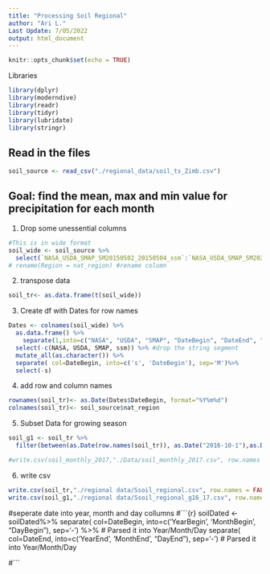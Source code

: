 ```yaml
---
title: "Processing Soil Regional"
author: "Ari L."
Last Update: 7/05/2022
output: html_document
---
```


```r
knitr::opts_chunk$set(echo = TRUE)
```
Libraries
```r
library(dplyr)
library(moderndive)
library(readr)
library(tidyr)
library(lubridate)
library(stringr)
```

## Read in the files
```r
soil_source <- read_csv("./regional_data/soil_ts_Zimb.csv")

```

## Goal: find the mean, max and min value for precipitation for each month

1. Drop some unessential columns 
```r
#This is in wide format
soil_wide <- soil_source %>% 
  select(`NASA_USDA_SMAP_SM20150502_20150504_ssm`:`NASA_USDA_SMAP_SM20211229_20211231_ssm`) #%>% #select needed columns--Districts and observations
# rename(Region = nat_region) #rename column
```


2. transpose data
```r
soil_tr<- as.data.frame(t(soil_wide))
```

3. Create df with Dates for row names
```r
Dates <- colnames(soil_wide) %>% 
  as.data.frame() %>% 
    separate(1,into=c("NASA", "USDA", "SMAP", "DateBegin", "DateEnd", "ssm"), sep='_') %>% # Parsed it into Year/Month/Day
  select(-c(NASA, USDA, SMAP, ssm)) %>% #drop the string segment 
  mutate_all(as.character()) %>%
  separate( col=DateBegin, into=c('s', 'DateBegin'), sep='M')%>% 
  select(-s) 
```

4. add row and column names
```r
rownames(soil_tr)<- as.Date(Dates$DateBegin, format="%Y%m%d")
colnames(soil_tr)<- soil_source$nat_region
```

5. Subset Data for growing season
```r
soil_g1 <- soil_tr %>% 
  filter(between(as.Date(row.names(soil_tr)), as.Date("2016-10-1"),as.Date("2017-4-30"))) #%>% 

#write.csv(soil_monthly_2017,"./Data/soil_monthly_2017.csv", row.names = FALSE)
```


6. write csv
```r
write.csv(soil_tr,"./regional data/Ssoil_regional.csv", row.names = FALSE)
write.csv(soil_g1,"./regional data/Ssoil_regional_g16_17.csv", row.names = FALSE)
```



#seperate date into year, month and day collumns
#```{r}
soilDated <- soilDated%>%
  separate( col=DateBegin, into=c('YearBegin', 'MonthBegin', "DayBegin"), sep='-') %>% # Parsed it into Year/Month/Day
  separate( col=DateEnd, into=c('YearEnd', 'MonthEnd', "DayEnd"), sep='-')  # Parsed it into Year/Month/Day

#```

